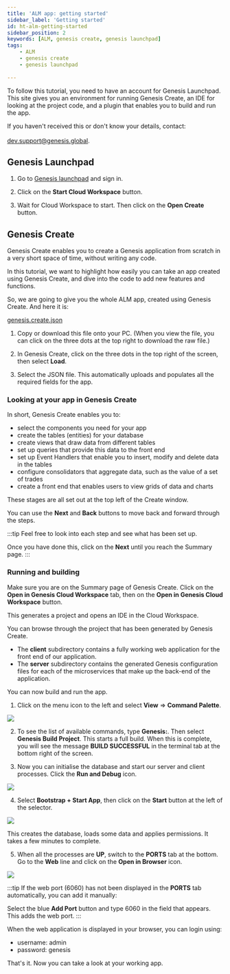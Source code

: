 ```yaml
---
title: 'ALM app: getting started'
sidebar_label: 'Getting started'
id: ht-alm-getting-started
sidebar_position: 2
keywords: [ALM, genesis create, genesis launchpad]
tags:
    - ALM
    - genesis create
    - genesis launchpad
 
---
```




To follow this tutorial, you need to have an account for Genesis Launchpad. This site gives you an environment for running Genesis Create, an IDE for looking at the project code, and a plugin that enables you to build and run the app.

If you haven't received this or don't know your details, contact:<br></br> dev.support@genesis.global.

## Genesis Launchpad

1. Go to [Genesis launchpad](https://launchpad.genesis.global/) and sign in.

2. Click on the **Start Cloud Workspace** button. 

3. Wait for Cloud Workspace to start. Then click on the **Open Create** button.

## Genesis Create

Genesis Create enables you to create a Genesis application from scratch in a very short space of time, without writing any code.

In this tutorial, we want to highlight how easily you can take an app created using Genesis Create, and dive into the code to add new features and functions.

So, we are going to give you the whole ALM app, created using Genesis Create.
And here it is:

[genesis.create.json](https://github.com/genesiscommunitysuccess/alm-app/blob/master/.genx/genesis.create.json)


1. Copy or download this file onto your PC. (When you view the file, you can click on the three dots at the top right to download the raw file.)

2. In Genesis Create, click on the three dots in the top right of the screen, then select **Load**. 

3. Select the JSON file. This automatically uploads and populates all the required fields for the app.

### Looking at your app in Genesis Create
In short, Genesis Create enables you to:

- select the components you need for your app
- create the tables (entities) for your database
- create views that draw data from different tables
- set up queries that provide this data to the front end
- set up Event Handlers that enable you to insert, modify and delete data in the tables
- configure consolidators that aggregate data, such as the value of a set of trades
- create a front end that enables users to view grids of data and charts

These stages are all set out at the top left of the Create window.

You can use the **Next** and **Back** buttons to move back and forward through the steps.

:::tip 
Feel free to look into each step and see what has been set up.

Once you have done this, click on the **Next** until you reach the Summary page.
:::

### Running and building

Make sure you are on the Summary page of Genesis Create. Click on the **Open in Genesis Cloud Workspace** tab, then on the **Open in Genesis Cloud Workspace** button. 

This generates a project and opens an IDE in the Cloud Workspace.

You can browse through the project that has been generated by Genesis Create.

- The **client** subdirectory contains a fully working web application for the front end of our application.
- The **server** subdirectory contains the generated Genesis configuration files for each of the microservices that make up the back-end of the application.


You can now build and run the app.

1. Click on the menu icon to the left and select **View** => **Command Palette**.  

![](/img/view-palette.png)

2. To see the list of available commands, type **Genesis:**. Then select **Genesis Build Project**. This starts a full build. When this is complete, you will see the message **BUILD SUCCESSFUL** in the terminal tab at the bottom right of the screen.

3. Now you can initialise the database and start our server and client processes. Click the **Run and Debug** icon.  

![](/img/run-debug-icon.png)

4. Select **Bootstrap + Start App**, then click on the **Start** button at the left of the selector.

![](/img/bootstrap-start-app.png)

This creates the database, loads some data and applies permissions. It takes a few minutes to complete. 

5. When all the processes are **UP**, switch to the **PORTS** tab at the bottom. Go to the **Web** line and click on the **Open in Browser** icon.

![](/img/ports-web.png)

:::tip 
If the web port (6060) has not been displayed in the **PORTS** tab automatically, you can add it manually:

Select the blue **Add Port** button and type 6060 in the field that appears. This adds the web port.
:::

When the web application is displayed in your browser, you can login using:

- username: admin
- password: genesis

That's it. Now you can take a look at your working app.

